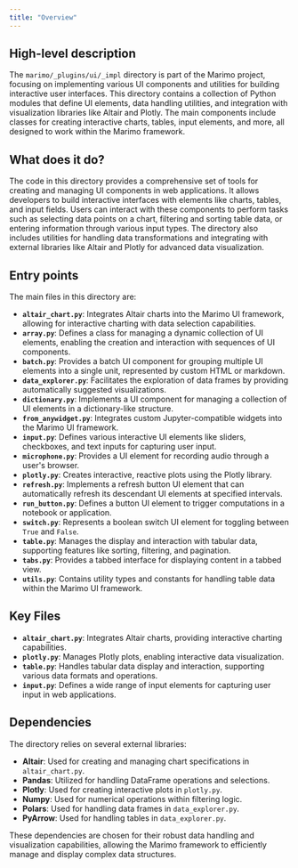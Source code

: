 ```yaml
---
title: "Overview"
---
```


## High-level description

The `marimo/_plugins/ui/_impl` directory is part of the Marimo project, focusing on implementing various UI components and utilities for building interactive user interfaces. This directory contains a collection of Python modules that define UI elements, data handling utilities, and integration with visualization libraries like Altair and Plotly. The main components include classes for creating interactive charts, tables, input elements, and more, all designed to work within the Marimo framework.

## What does it do?

The code in this directory provides a comprehensive set of tools for creating and managing UI components in web applications. It allows developers to build interactive interfaces with elements like charts, tables, and input fields. Users can interact with these components to perform tasks such as selecting data points on a chart, filtering and sorting table data, or entering information through various input types. The directory also includes utilities for handling data transformations and integrating with external libraries like Altair and Plotly for advanced data visualization.

## Entry points

The main files in this directory are:

- **`altair_chart.py`**: Integrates Altair charts into the Marimo UI framework, allowing for interactive charting with data selection capabilities.
- **`array.py`**: Defines a class for managing a dynamic collection of UI elements, enabling the creation and interaction with sequences of UI components.
- **`batch.py`**: Provides a batch UI component for grouping multiple UI elements into a single unit, represented by custom HTML or markdown.
- **`data_explorer.py`**: Facilitates the exploration of data frames by providing automatically suggested visualizations.
- **`dictionary.py`**: Implements a UI component for managing a collection of UI elements in a dictionary-like structure.
- **`from_anywidget.py`**: Integrates custom Jupyter-compatible widgets into the Marimo UI framework.
- **`input.py`**: Defines various interactive UI elements like sliders, checkboxes, and text inputs for capturing user input.
- **`microphone.py`**: Provides a UI element for recording audio through a user's browser.
- **`plotly.py`**: Creates interactive, reactive plots using the Plotly library.
- **`refresh.py`**: Implements a refresh button UI element that can automatically refresh its descendant UI elements at specified intervals.
- **`run_button.py`**: Defines a button UI element to trigger computations in a notebook or application.
- **`switch.py`**: Represents a boolean switch UI element for toggling between `True` and `False`.
- **`table.py`**: Manages the display and interaction with tabular data, supporting features like sorting, filtering, and pagination.
- **`tabs.py`**: Provides a tabbed interface for displaying content in a tabbed view.
- **`utils.py`**: Contains utility types and constants for handling table data within the Marimo UI framework.

## Key Files

- **`altair_chart.py`**: Integrates Altair charts, providing interactive charting capabilities.
- **`plotly.py`**: Manages Plotly plots, enabling interactive data visualization.
- **`table.py`**: Handles tabular data display and interaction, supporting various data formats and operations.
- **`input.py`**: Defines a wide range of input elements for capturing user input in web applications.

## Dependencies

The directory relies on several external libraries:

- **Altair**: Used for creating and managing chart specifications in `altair_chart.py`.
- **Pandas**: Utilized for handling DataFrame operations and selections.
- **Plotly**: Used for creating interactive plots in `plotly.py`.
- **Numpy**: Used for numerical operations within filtering logic.
- **Polars**: Used for handling data frames in `data_explorer.py`.
- **PyArrow**: Used for handling tables in `data_explorer.py`.

These dependencies are chosen for their robust data handling and visualization capabilities, allowing the Marimo framework to efficiently manage and display complex data structures.